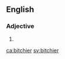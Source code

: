 ==English==

===Adjective===
{{head|en}}

# {{en-comparative of|bitchy}}

[[ca:bitchier]]
[[sv:bitchier]]